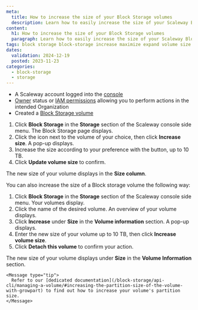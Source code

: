 ```yaml
---
meta:
  title: How to increase the size of your Block Storage volumes
  description: Learn how to easily increase the size of your Scaleway Block Storage volumes for more storage capacity.
content:
  h1: How to increase the size of your Block Storage volumes
  paragraph: Learn how to easily increase the size of your Scaleway Block Storage volumes for more storage capacity.
tags: block storage block-storage increase maximize expand volume size
dates:
  validation: 2024-12-19
  posted: 2023-11-23
categories:
  - block-storage
  - storage
---
```


<Macro id="requirements" />

- A Scaleway account logged into the [console](https://console.scaleway.com)
- [Owner](/iam/concepts/#owner) status or [IAM permissions](/iam/concepts/#permission) allowing you to perform actions in the intended Organization
- Created a [Block Storage volume](/block-storage/how-to/create-a-volume/)


1. Click **Block Storage** in the **Storage** section of the Scaleway console side menu. The Block Storage page displays.
2. Click the <Icon name="more" /> icon next to the volume of your choice, then click **Increase size**. A pop-up displays.
3. Increase the size according to your preference with the <Icon name="plus" /> button, up to 10 TB.
4. Click **Update volume size** to confirm.

The new size of your volume displays in the **Size column**.

You can also increase the size of a Block storage volume the following way:

1. Click **Block Storage** in the **Storage** section of the Scaleway console side menu. Your volumes display.
2. Click the name of the desired volume. An overview of your volume displays.
3. Click **Increase** under **Size** in the **Volume information** section. A pop-up displays.
4. Enter the new size of your volume up to 10 TB, then click **Increase volume size**.
5. Click **Detach this volume** to confirm your action.

The new size of your volume displays under **Size** in the **Volume Information** section.

    <Message type="tip">
      Refer to our [dedicated documentation](/block-storage/api-cli/managing-a-volume/#increasing-the-partition-size-of-the-volume-with-growpart) to find out how to increase your volume's partition size.
    </Message>
